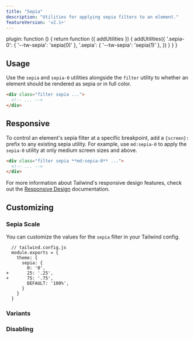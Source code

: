 ```yaml
---
title: "Sepia"
description: "Utilities for applying sepia filters to an element."
featureVersion: 'v2.1+'
---
```



  plugin: function () {
    return function ({ addUtilities }) {
      addUtilities({
        '.sepia-0': { '--tw-sepia': 'sepia(0)' },
        '.sepia': { '--tw-sepia': 'sepia(1)' },
      })
    }
  }
}

## Usage

Use the `sepia` and `sepia-0` utilities alongside the `filter` utility to whether an element should be rendered as sepia or in full color.

```html
<div class="filter sepia ...">
  <!-- ... -->
</div>
```

## Responsive

To control an element's sepia filter at a specific breakpoint, add a `{screen}:` prefix to any existing sepia utility. For example, use `md:sepia-0` to apply the `sepia-0` utility at only medium screen sizes and above.

```html
<div class="filter sepia **md:sepia-0** ...">
  <!-- ... -->
</div>
```

For more information about Tailwind's responsive design features, check out the [Responsive Design](/docs/responsive-design) documentation.

## Customizing

### Sepia Scale

You can customize the values for the `sepia` filter in your Tailwind config.

```diff-js
  // tailwind.config.js
  module.exports = {
    theme: {
      sepia: {
        0: '0',
+       25: '.25',
+       75: '.75',
        DEFAULT: '100%',
      }
    }
  }
```

### Variants

<Variants plugin="sepia" name="sepia" />

### Disabling

<Disabling plugin="sepia" name="sepia" />
